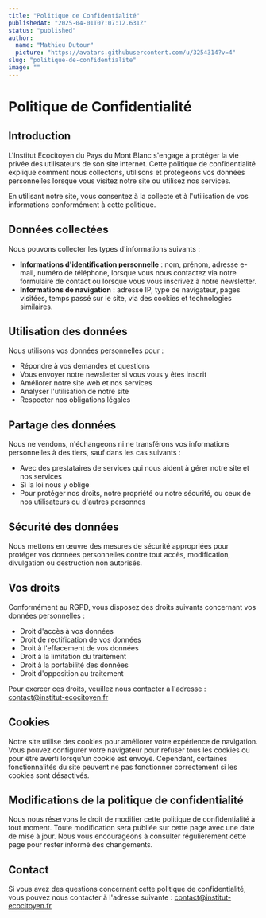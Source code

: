 ```yaml
---
title: "Politique de Confidentialité"
publishedAt: "2025-04-01T07:07:12.631Z"
status: "published"
author:
  name: "Mathieu Dutour"
  picture: "https://avatars.githubusercontent.com/u/3254314?v=4"
slug: "politique-de-confidentialite"
image: ""
---
```


# **Politique de Confidentialité**

## **Introduction**

L'Institut Ecocitoyen du Pays du Mont Blanc s'engage à protéger la vie privée des utilisateurs de son site internet. Cette politique de confidentialité explique comment nous collectons, utilisons et protégeons vos données personnelles lorsque vous visitez notre site ou utilisez nos services.

En utilisant notre site, vous consentez à la collecte et à l'utilisation de vos informations conformément à cette politique.

## **Données collectées**

Nous pouvons collecter les types d'informations suivants :

- **Informations d'identification personnelle** : nom, prénom, adresse e-mail, numéro de téléphone, lorsque vous nous contactez via notre formulaire de contact ou lorsque vous vous inscrivez à notre newsletter.
- **Informations de navigation** : adresse IP, type de navigateur, pages visitées, temps passé sur le site, via des cookies et technologies similaires.

## **Utilisation des données**

Nous utilisons vos données personnelles pour :

- Répondre à vos demandes et questions
- Vous envoyer notre newsletter si vous vous y êtes inscrit
- Améliorer notre site web et nos services
- Analyser l'utilisation de notre site
- Respecter nos obligations légales

## **Partage des données**

Nous ne vendons, n'échangeons ni ne transférons vos informations personnelles à des tiers, sauf dans les cas suivants :

- Avec des prestataires de services qui nous aident à gérer notre site et nos services
- Si la loi nous y oblige
- Pour protéger nos droits, notre propriété ou notre sécurité, ou ceux de nos utilisateurs ou d'autres personnes

## **Sécurité des données**

Nous mettons en œuvre des mesures de sécurité appropriées pour protéger vos données personnelles contre tout accès, modification, divulgation ou destruction non autorisés.

## **Vos droits**

Conformément au RGPD, vous disposez des droits suivants concernant vos données personnelles :

- Droit d'accès à vos données
- Droit de rectification de vos données
- Droit à l'effacement de vos données
- Droit à la limitation du traitement
- Droit à la portabilité des données
- Droit d'opposition au traitement

Pour exercer ces droits, veuillez nous contacter à l'adresse : [contact@institut-](mailto:dpo@institut-ecocitoyen.fr)[ecocitoyen](mailto:contact@institut-ecocitoyen.fr)[.fr](mailto:dpo@institut-ecocitoyen.fr)

## **Cookies**

Notre site utilise des cookies pour améliorer votre expérience de navigation. Vous pouvez configurer votre navigateur pour refuser tous les cookies ou pour être averti lorsqu'un cookie est envoyé. Cependant, certaines fonctionnalités du site peuvent ne pas fonctionner correctement si les cookies sont désactivés.

## **Modifications de la politique de confidentialité**

Nous nous réservons le droit de modifier cette politique de confidentialité à tout moment. Toute modification sera publiée sur cette page avec une date de mise à jour. Nous vous encourageons à consulter régulièrement cette page pour rester informé des changements.

## **Contact**

Si vous avez des questions concernant cette politique de confidentialité, vous pouvez nous contacter à l'adresse suivante : [contact@institut-](mailto:dpo@institut-ecocitoyen.fr)[ecocitoyen](mailto:contact@institut-ecocitoyen.fr)[.fr](mailto:dpo@institut-ecocitoyen.fr)